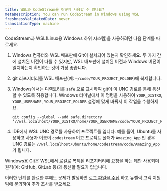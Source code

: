 ```yaml
---
title: WSL과 CodeStream을 어떻게 사용할 수 있나요?
metaDescription: You can run CodeStream in Windows using WSL
freshnessValidatedDate: never
translationType: machine
---
```


CodeStream과 WSL(Linux용 Windows 하위 시스템)을 사용하려면 다음 단계를 따르세요.

1. Windows 컴퓨터와 WSL 배포판에 Git이 설치되어 있는지 확인하세요. 두 가지 간에 설치된 버전이 다를 수 있지만, WSL 배포판에 설치된 버전과 Windows 버전이 일치하는지 확인하는 것이 가장 좋습니다.

2. git 리포지터리를 WSL 배포판(예: `~/code/YOUR_PROJECT_FOLDER`)에 복제합니다.

3. Windows에서는 디렉토리를 `safe` 으로 표시하여 git이 이 UNC 경로를 통해 통신할 수 있도록 허용합니다. Windows 터미널에서 이 명령을 사용하여 `YOUR_DISTRO`, `YOUR_USERNAME`, `YOUR_PROJECT_FOLDER` 설정에 맞게 바꿔서 이 작업을 수행하세요.

   ```shell
   git config --global --add safe.directory '//wsl.localhost/YOUR_DISTRO/home/YOUR_USERNAME/code/YOUR_PROJECT_FOLDER' 
   ```

4. IDE에서 WSL UNC 경로를 사용하여 프로젝트를 엽니다. 예를 들어, Ubuntu를 사용하고 사용자 이름이 `codestream` 이고 프로젝트 폴더가 `Amazing_App` 인 경우 UNC 경로는 `//wsl.localhost/Ubuntu/home/codestream/code/Amazing_App` 가 됩니다.

<Callout variant="tip">
  Windows용 Git은 WSL에서 로컬로 복제된 리포지터리에 요청을 하는 데만 사용되며 원격(예: GitHub, GitLab 등)과 통신할 필요가 없습니다.
</Callout>

이러한 단계를 완료한 후에도 문제가 발생하면 [로그 파일을 수집](/docs/codestream/troubleshooting/client-logs) 하고 뉴렐릭 고객 지원팀에 문의하여 추가 조사를 받으세요.